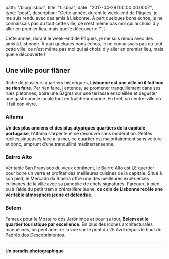 
  path: "/blog/lisboa",
  title: "Lisboa",
  date: "2017-04-29T00:00:00.000Z",
  type: "post",
  description: "Cette année, durant le week-end de Pâques, je me suis rendu avec des amis à Lisbonne. À part quelques bons échos, je ne connaissais pas du tout cette ville; ce n’est même pas moi qui ai choisi d’y aller en premier lieu, mais quelle découverte !",
}

Cette année, durant le week-end de Pâques, je me suis rendu avec des amis à Lisbonne. À part quelques bons échos, je ne connaissais pas du tout cette ville; ce n’est même pas moi qui ai choisi d’y aller en premier lieu, mais quelle découverte !

## Une ville pour flâner
Riche de plusieurs quartiers historiques, **Lisbonne est une ville où il fait bon ne rien faire**. Par rien faire, j’entends, se promener tranquillement dans ses rues piétonnes, boire une Sagres sur une terrasse ensoleillée et déguster une gastronomie locale tout en fraîcheur marine. En bref, un centre-ville où il fait bon vivre.

<div><gallery sources={[
  "lisboa-1.jpg",
]}></gallery></div>

### Alfama
**Un des plus anciens et des plus atypiques quartiers de la capitale portugaise**, l’Alfama s’arpente et se découvre sans modération. Petites ruelles sinueuses face à la mer, ce quartier est majoritairement sans voiture et donc, emprunt d’une tranquillité méditerranéenne.

<div><gallery sources={[
  "lisboa-41.jpg",
  "lisboa-8.jpg",
]}></gallery></div>

### Bairro Alto
Véritable San Fransisco du vieux continent, le Bairro Alto est LE quartier pour boire un verre et profiter des meilleures cuisines de la capitale. Situé à son pied, le Mercado da Ribeira offre une des meilleures expériences culinaires de la ville avec sa panoplie de chefs signatures. Parcouru à pied ou à l’aide du petit tram à crémaillère jaune, **ce coin de Lisbonne recèle une véritable atmosphère jeune et détendue**.

<div><gallery sources={[
  "lisboa-30.jpg",
  "lisboa-29.jpg",
]}></gallery></div>

### Belem
Fameux pour le Mosteiro dos Jerónimos et pour sa tour, **Belem est le quartier touristique par excellence**. En plus des icônes architecturales manuélines, on peut admirer la vue sur le pont du 25 Avril depuis le haut  du Padrão dos Descobrimentos.

<div><gallery sources={[
  "lisboa-25.jpg",
  "lisboa-28.jpg",
]}></gallery></div>

<hr />

#### Un paradis photographique

<div><gallery sources={[
  "lisboa-2.jpg",
  "lisboa-4.jpg",
  "lisboa-3.jpg",
  "lisboa-5.jpg",
  "lisboa-6.jpg",
  "lisboa-7.jpg",
  "lisboa-9.jpg",
  "lisboa-10.jpg",
  "lisboa-11.jpg",
  "lisboa-12.jpg",
  "lisboa-13.jpg",
  "lisboa-14.jpg",
  "lisboa-15.jpg",
  "lisboa-16.jpg",
  "lisboa-17.jpg",
  "lisboa-18.jpg",
  "lisboa-19.jpg",
  "lisboa-20.jpg",
  "lisboa-21.jpg",
  "lisboa-22.jpg",
  "lisboa-23.jpg",
  "lisboa-24.jpg",
  "lisboa-26.jpg",
  "lisboa-27.jpg",
  "lisboa-31.jpg",
  "lisboa-32.jpg",
  "lisboa-33.jpg",
  "lisboa-34.jpg",
  "lisboa-35.jpg",
  "lisboa-36.jpg",
  "lisboa-37.jpg",
  "lisboa-38.jpg",
  "lisboa-39.jpg",
  "lisboa-40.jpg",
  "lisboa-42.jpg",
  "lisboa-43.jpg",
  "lisboa-44.jpg",
]}></gallery></div>

